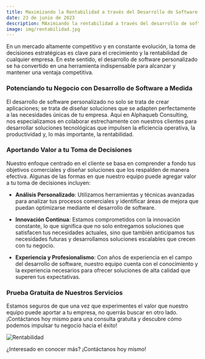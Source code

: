 ```yaml
---
title: Maximizando la Rentabilidad a través del Desarrollo de Software Personalizado
date: 23 de junio de 2023
description: MAximiando la rentabilidad a través del desarrollo de software personalizado para tu empresa, descubre cómo podemos ayudarte a tomar decisiones estratégicas que impulsen el crecimiento y la rentabilidad de tu negocio.
image: img/rentabilidad.jpg
---
```


En un mercado altamente competitivo y en constante evolución, la toma de decisiones estratégicas es clave para el crecimiento y la rentabilidad de cualquier empresa. En este sentido, el desarrollo de software personalizado se ha convertido en una herramienta indispensable para alcanzar y mantener una ventaja competitiva.

### Potenciando tu Negocio con Desarrollo de Software a Medida

El desarrollo de software personalizado no solo se trata de crear aplicaciones; se trata de diseñar soluciones que se adapten perfectamente a las necesidades únicas de tu empresa. Aquí en Alphaqueb Consulting, nos especializamos en colaborar estrechamente con nuestros clientes para desarrollar soluciones tecnológicas que impulsen la eficiencia operativa, la productividad y, lo más importante, la rentabilidad.

### Aportando Valor a tu Toma de Decisiones

Nuestro enfoque centrado en el cliente se basa en comprender a fondo tus objetivos comerciales y diseñar soluciones que los respalden de manera efectiva. Algunas de las formas en que nuestro equipo puede agregar valor a tu toma de decisiones incluyen:

- **Análisis Personalizado**: Utilizamos herramientas y técnicas avanzadas para analizar tus procesos comerciales y identificar áreas de mejora que puedan optimizarse mediante el desarrollo de software.
  
- **Innovación Continua**: Estamos comprometidos con la innovación constante, lo que significa que no solo entregamos soluciones que satisfacen tus necesidades actuales, sino que también anticipamos tus necesidades futuras y desarrollamos soluciones escalables que crecen con tu negocio.

- **Experiencia y Profesionalismo**: Con años de experiencia en el campo del desarrollo de software, nuestro equipo cuenta con el conocimiento y la experiencia necesarios para ofrecer soluciones de alta calidad que superen tus expectativas.

### Prueba Gratuita de Nuestros Servicios

Estamos seguros de que una vez que experimentes el valor que nuestro equipo puede aportar a tu empresa, no querrás buscar en otro lado. ¡Contáctanos hoy mismo para una consulta gratuita y descubre cómo podemos impulsar tu negocio hacia el éxito!

![Rentabilidad](/img/hombre-contando-dinero.jpg)

¿Interesado en conocer más? ¡Contáctanos hoy mismo!

